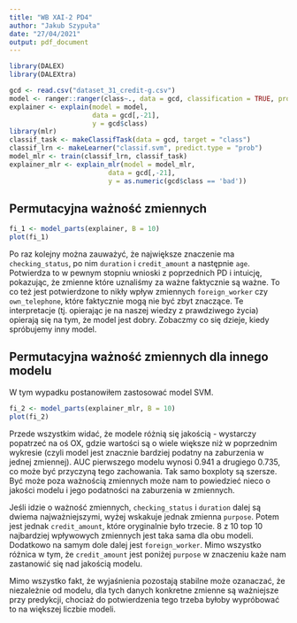```yaml
---
title: "WB XAI-2 PD4"
author: "Jakub Szypuła"
date: "27/04/2021"
output: pdf_document
---
```

  
```r
library(DALEX)
library(DALEXtra)

gcd <- read.csv("dataset_31_credit-g.csv")
model <- ranger::ranger(class~., data = gcd, classification = TRUE, probability = TRUE)
explainer <- explain(model = model,
                     data = gcd[,-21],
                     y = gcd$class)
library(mlr)
classif_task <- makeClassifTask(data = gcd, target = "class")
classif_lrn <- makeLearner("classif.svm", predict.type = "prob")
model_mlr <- train(classif_lrn, classif_task)
explainer_mlr <- explain_mlr(model = model_mlr,
                         data = gcd[,-21],
                         y = as.numeric(gcd$class == 'bad'))
```


## Permutacyjna ważność zmiennych

```r
fi_1 <- model_parts(explainer, B = 10)
plot(fi_1)
```

Po raz kolejny można zauważyć, że największe znaczenie ma `checking_status`, po nim `duration` i `credit_amount` a następnie `age`. Potwierdza to w pewnym stopniu wnioski z poprzednich PD i intuicję, pokazując, że zmienne które uznaliśmy za ważne faktycznie są ważne. To co też  jest potwierdzone to nikły wpływ zmiennych `foreign_worker` czy `own_telephone`, które faktycznie mogą nie być zbyt znaczące. Te interpretacje (tj. opierając je na naszej wiedzy z prawdziwego życia) opierają się na tym, że model jest dobry. Zobaczmy co się dzieje, kiedy spróbujemy inny model.


## Permutacyjna ważność zmiennych dla innego modelu

W tym wypadku postanowiłem zastosować model SVM.

```r

fi_2 <- model_parts(explainer_mlr, B = 10)
plot(fi_2)
```

Przede wszystkim widać, że modele różnią się jakością - wystarczy popatrzeć  na  oś OX, gdzie wartości są o wiele większe niż w poprzednim wykresie (czyli model jest znacznie bardziej podatny na zaburzenia w jednej zmiennej). AUC pierwszego modelu wynosi 0.941 a drugiego 0.735, co może być przyczyną tego zachowania. Tak samo boxploty są szersze. Być może poza ważnością zmiennych może nam to powiedzieć nieco o jakości modelu i jego podatności na zaburzenia w zmiennych.

Jeśli idzie o ważność zmiennych, `checking_status` i `duration` dalej są dwiema najważniejszymi, wyżej wskakuje jednak zmienna `purpose`. Potem jest jednak `credit_amount`, które oryginalnie było trzecie. 8 z 10 top 10 najbardziej wpływowych zmiennych jest taka sama dla obu modeli. Dodatkowo na samym dole dalej jest `foreign_worker`. Mimo wszystko różnica w tym, że `credit_amount` jest poniżej `purpose` w znaczeniu każe nam zastanowić się nad jakością modelu. 

Mimo wszystko fakt, że wyjaśnienia pozostają stabilne może ozanaczać, że niezależnie od modelu, dla tych danych konkretne zmienne są ważniejsze przy predykcji, chociaż do potwierdzenia tego trzeba byłoby wypróbować to na większej liczbie modeli.
